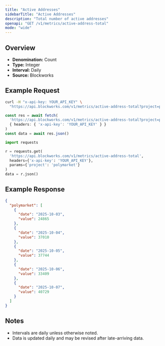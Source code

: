 ```yaml
---
title: "Active Addresses"
sidebarTitle: "Active Addresses"
description: "Total number of active addresses"
openapi: "GET /v1/metrics/active-address-total"
mode: "wide"
---
```


## Overview

- **Denomination:** Count
- **Type:** Integer
- **Interval:** Daily
- **Source:** Blockworks

## Example Request

<CodeGroup>

```bash cURL
curl -H "x-api-key: YOUR_API_KEY" \
  "https://api.blockworks.com/v1/metrics/active-address-total?project=polymarket"
```

```typescript TypeScript
const res = await fetch(
  'https://api.blockworks.com/v1/metrics/active-address-total?project=polymarket',
  { headers: { 'x-api-key': 'YOUR_API_KEY' } }
)
const data = await res.json()
```

```python Python
import requests

r = requests.get(
  'https://api.blockworks.com/v1/metrics/active-address-total',
  headers={'x-api-key': 'YOUR_API_KEY'},
  params={'project': 'polymarket'}
)
data = r.json()
```

</CodeGroup>

## Example Response

```json
{
  "polymarket": [
    {
      "date": "2025-10-03",
      "value": 24865
    },
    {
      "date": "2025-10-04",
      "value": 37010
    },
    {
      "date": "2025-10-05",
      "value": 37744
    },
    {
      "date": "2025-10-06",
      "value": 33409
    },
    {
      "date": "2025-10-07",
      "value": 40729
    }
  ]
}
```

## Notes
- Intervals are daily unless otherwise noted.
- Data is updated daily and may be revised after late-arriving data.